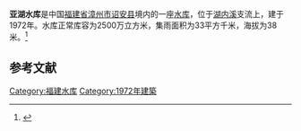 {{Infobox Reservoir 
|name = 亚湖水库
|nickname = 
|image = 
|image_caption = 
|map = 
|map_caption = 
|pushpin_map = China Fujian
|pushpin_map_caption = 
|code = BGD58101123
|class = 
|location_of_reservoir = [[福建省|福建省]][[漳州市|漳州市]][[诏安县|诏安县]]
|location_of_dam = 
|inflow = 
|outflow = 
|catchment_area = 33
|reservoir_area = 
|mean_depth = 
|maximum_depth = 
|flood_level = 
|normal_water_level = 
|dead_water_level = 
|water_quality = 
|island = 
|maximum_storage_capacity = 
|normal_storage_capacity = 2500万
|dead_storage_capacity = 
|type_of_dam = 
|elevation_of_dam = 
|height_of_dam = 
|length_of_dam = 
|width_of_dam = 
|installed_capacity = 
|irrigated_area =
|start = 
|complete = 1972年
|cost = 
|emigrate = 
|latd = 23.8328
|latm = 
|lats = 
|latNS = N
|longd = 117.1617
|longm = 
|longs = 
|longEW = E
|website = 
|footnotes = 
}}
<mapframe latitude="23.8328" longitude="117.1617" zoom="13" width="280" height="300" align="right" />
'''亚湖水库'''是中国[[福建省|福建省]][[漳州市|漳州市]][[诏安县|诏安县]]境内的一座[[水库|水库]]，位于[[湖内溪|湖内溪]]支流上，建于1972年。水库正常库容为2500万立方米，集雨面积为33平方千米，海拔为38米。<ref>{{cite web|url=http://brim.ihb.ac.cn/12/CN/12.asp|title=中国大中型水库基本特征数据库|work=中国生物多样性信息系统内陆水体生物学分部|deadurl=yes|archiveurl=https://web.archive.org/web/20120402061833/http://brim.ihb.ac.cn/12/CN/12.asp|archivedate=2012-04-02|accessdate=2012-03-28}}</ref>
== 参考文献 ==
{{Reflist}}

{{福建小作品}}

[[Category:福建水库|Category:福建水库]]
[[Category:1972年建築|Category:1972年建築]]